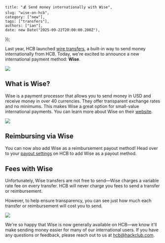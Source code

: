 
    title: "💰 Send money internationally with Wise",
    slug: "wise-on-hcb",
    category: ["new"],
    tags: ["transfers"],
    authors: ["ian"],
    date: new Date("2025-09-22T20:00:00.200Z"),
});

Last year, HCB launched [wire transfers](/posts/wires), a built-in way to send money internationally from HCB. Today, we're excited to announce a new international payment method: **Wise**.


<Image src={WiseOnHCB} />

## What is Wise?

Wise is a payment processor that allows you to send money in USD and receive money in over 40 currencies. They offer transparent exchange rates and no minimums. This makes Wise a great option for small-value international payments. You can learn more about Wise on their [website](https://wise.com/).



<Image src={WiseTransferModal} />

## Reimbursing via Wise

You can now also add Wise as a reimbursement payout method! Head over to your [payout settings](https://hcb.hackclub.com/my/settings/payouts) on HCB to add Wise as a payout method.

## Fees with Wise

Unfortunately, Wise transfers are not free to send—Wise charges a variable rate fee on every transfer. HCB will never charge you fees to send a transfer or reimbursement.

However, to help ensure transparency, you can see just how much each transfer or reimbursement will cost you to send.


<Image src={FeesOnWise} />

We're so happy that Wise is now generally available on HCB—we know it'll make sending money easier for many of our international users. If you have any questions or feedback, please reach out to us at [hcb@hackclub.com](mailto:hcb@hackclub.com).
